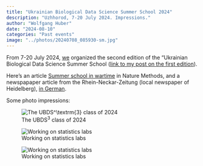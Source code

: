 ```yaml
---
title: "Ukrainian Biological Data Science Summer School 2024"
description: "Uzhhorod, 7-20 July 2024. Impressions."
author: "Wolfgang Huber"
date: "2024-08-10"
categories: "Past events"
image: "../photos/20240708_085930-sm.jpg"
---
```


From 7-20 July 2024, [we](https://bds3.org/our-team) organized the second edition of the "Ukrainian Biological Data Science Summer School ([link to my post on the first edition](2023-07-ubds3.html)). 

Here's an article [Summer school in wartime](https://doi.org/10.1038/s41592-024-02329-z) in Nature Methods, and a newspapaper article from the Rhein-Neckar-Zeitung (local newspaper of Heidelberg), [in German](../photos/240803-RNZ-UBDS3.jpg){.lightbox}.

Some photo impressions:

![The UBDS$^\textrm{3}$ class of 2024](../photos/20240708_085930.jpg){.lightbox}

![Working on statistics labs](../photos/20240710_154550.jpg){.lightbox}

![Working on statistics labs](../photos/20240713_105123.jpg){.lightbox}
